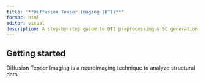 ```yaml
---
title: "**Diffusion Tensor Imaging (DTI)**"
format: html
editor: visual
description: A step-by-step guide to DTI preprocessing & SC generation based on MRtrix3
---
```


## Getting started

Diffusion Tensor Imaging is a neuroimaging technique to analyze structural data
